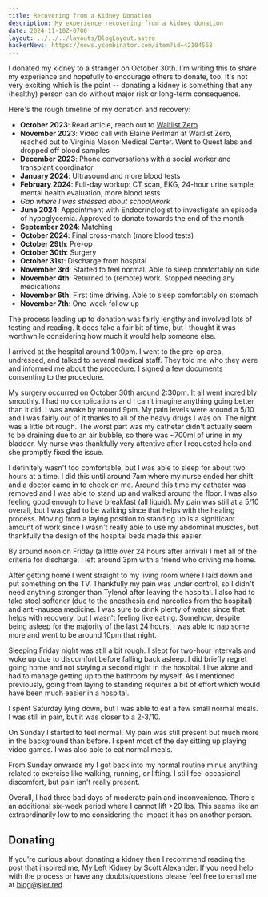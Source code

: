 ```yaml
---
title: Recovering from a Kidney Donation
description: My experience recovering from a kidney donation
date: 2024-11-10Z-0700
layout: ../../../layouts/BlogLayout.astro
hackerNews: https://news.ycombinator.com/item?id=42104568
---
```


I donated my kidney to a stranger on October 30th. I'm writing this to share my experience and hopefully to encourage others to donate, too. It's not very exciting which is the point -- donating a kidney is something that any (healthy) person can do without major risk or long-term consequence.

Here's the rough timeline of my donation and recovery:

- **October 2023**: Read article, reach out to [Waitlist Zero](https://waitlistzero.org/)
- **November 2023**: Video call with Elaine Perlman at Waitlist Zero, reached out to Virginia Mason Medical Center. Went to Quest labs and dropped off blood samples
- **December 2023**: Phone conversations with a social worker and transplant coordinator
- **January 2024**: Ultrasound and more blood tests
- **February 2024**: Full-day workup: CT scan, EKG, 24-hour urine sample, mental health evaluation, more blood tests
- _Gap where I was stressed about school/work_
- **June 2024**: Appointment with Endocrinologist to investigate an episode of hypoglycemia. Approved to donate towards the end of the month
- **September 2024**: Matching
- **October 2024**: Final cross-match (more blood tests)
- **October 29th**: Pre-op
- **October 30th**: Surgery
- **October 31st**: Discharge from hospital
- **November 3rd**: Started to feel normal. Able to sleep comfortably on side
- **November 4th**: Returned to (remote) work. Stopped needing any medications
- **November 6th**: First time driving. Able to sleep comfortably on stomach
- **November 7th**: One-week follow up

The process leading up to donation was fairly lengthy and involved lots of testing and reading. It does take a fair bit of time, but I thought it was worthwhile considering how much it would help someone else.

I arrived at the hospital around 1:00pm. I went to the pre-op area, undressed, and talked to several medical staff. They told me who they were and informed me about the procedure. I signed a few documents consenting to the procedure.

My surgery occurred on October 30th around 2:30pm. It all went incredibly smoothly. I had no complications and I can't imagine anything going better than it did. I was awake by around 9pm. My pain levels were around a 5/10 and I was fairly out of it thanks to all of the heavy drugs I was on. The night was a little bit rough. The worst part was my catheter didn't actually seem to be draining due to an air bubble, so there was ~700ml of urine in my bladder. My nurse was thankfully very attentive after I requested help and she promptly fixed the issue.

I definitely wasn't too comfortable, but I was able to sleep for about two hours at a time. I did this until around 7am where my nurse ended her shift and a doctor came in to check on me. Around this time my catheter was removed and I was able to stand up and walked around the floor. I was also feeling good enough to have breakfast (all liquid). My pain was still at a 5/10 overall, but I was glad to be walking since that helps with the healing process. Moving from a laying position to standing up is a significant amount of work since I wasn't really able to use my abdominal muscles, but thankfully the design of the hospital beds made this easier.

By around noon on Friday (a little over 24 hours after arrival) I met all of the criteria for discharge. I left around 3pm with a friend who driving me home.

After getting home I went straight to my living room where I laid down and put something on the TV. Thankfully my pain was under control, so I didn't need anything stronger than Tylenol after leaving the hospital. I also had to take stool softener (due to the anesthesia and narcotics from the hospital) and anti-nausea medicine. I was sure to drink plenty of water since that helps with recovery, but I wasn't feeling like eating. Somehow, despite being asleep for the majority of the last 24 hours, I was able to nap some more and went to be around 10pm that night.

Sleeping Friday night was still a bit rough. I slept for two-hour intervals and woke up due to discomfort before falling back asleep. I did briefly regret going home and not staying a second night in the hospital. I live alone and had to manage getting up to the bathroom by myself. As I mentioned previously, going from laying to standing requires a bit of effort which would have been much easier in a hospital.

I spent Saturday lying down, but I was able to eat a few small normal meals. I was still in pain, but it was closer to a 2-3/10.

On Sunday I started to feel normal. My pain was still present but much more in the background than before. I spent most of the day sitting up playing video games. I was also able to eat normal meals.

From Sunday onwards my I got back into my normal routine minus anything related to exercise like walking, running, or lifting. I still feel occasional discomfort, but pain isn't really present.

Overall, I had three bad days of moderate pain and inconvenience. There's an additional six-week period where I cannot lift >20 lbs. This seems like an extraordinarily low to me considering the impact it has on another person.

## Donating

If you're curious about donating a kidney then I recommend reading the post that inspired me, [My Left Kidney](https://www.astralcodexten.com/p/my-left-kidney) by Scott Alexander. If you need help with the process or have any doubts/questions please feel free to email me at blog@sjer.red.
